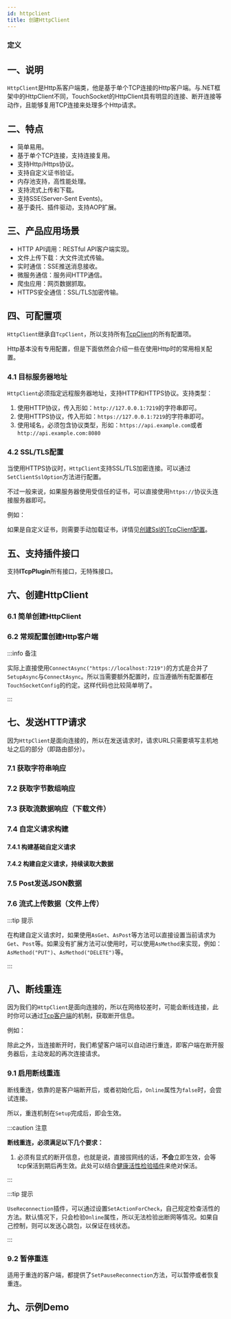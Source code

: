 ```yaml
---
id: httpclient
title: 创建HttpClient
---
```



### 定义

<TouchSocketHttpDefinition />


## 一、说明

`HttpClient`是Http系客户端类，他是基于单个TCP连接的Http客户端。与.NET框架中的HttpClient不同，TouchSocket的HttpClient具有明显的连接、断开连接等动作，且能够复用TCP连接来处理多个Http请求。

## 二、特点

- 简单易用。
- 基于单个TCP连接，支持连接复用。
- 支持Http/Https协议。
- 支持自定义证书验证。
- 内存池支持，高性能处理。
- 支持流式上传和下载。
- 支持SSE(Server-Sent Events)。
- 基于委托、插件驱动，支持AOP扩展。

## 三、产品应用场景

- HTTP API调用：RESTful API客户端实现。
- 文件上传下载：大文件流式传输。
- 实时通信：SSE推送消息接收。
- 微服务通信：服务间HTTP通信。
- 爬虫应用：网页数据抓取。
- HTTPS安全通信：SSL/TLS加密传输。

## 四、可配置项

`HttpClient`继承自`TcpClient`，所以支持所有[TcpClient](./tcpclient.mdx)的所有配置项。

Http基本没有专用配置，但是下面依然会介绍一些在使用Http时的常用相关配置。

### 4.1 目标服务器地址

`HttpClient`必须指定远程服务器地址，支持HTTP和HTTPS协议。支持类型：

1. 使用HTTP协议，传入形如：`http://127.0.0.1:7219`的字符串即可。
2. 使用HTTPS协议，传入形如：`https://127.0.0.1:7219`的字符串即可。
3. 使用域名，必须包含协议类型，形如：`https://api.example.com`或者`http://api.example.com:8080`

<CustomCodeBlock region="Http设置远程服务器地址"/>

### 4.2 SSL/TLS配置

当使用HTTPS协议时，`HttpClient`支持SSL/TLS加密连接。可以通过`SetClientSslOption`方法进行配置。

不过一般来说，如果服务器使用受信任的证书，可以直接使用`https://`协议头连接服务器即可。

例如：

<CustomCodeBlock region="Http简单设置Ssl远程服务器地址"/>

如果是自定义证书，则需要手动加载证书，详情见[创建Ssl的TcpClient配置](./tcpclient.mdx)。

## 五、支持插件接口

支持**ITcpPlugin**所有接口，无特殊接口。

## 六、创建HttpClient

<BilibiliCard title="创建HttpClient并完成请求" link="https://www.bilibili.com/cheese/play/ep1688271" isPro="true"/>
<BilibiliCard title="创建Https客户端" link="https://www.bilibili.com/cheese/play/ep1688272" isPro="true"/>

### 6.1 简单创建HttpClient

<CustomCodeBlock region="简单创建HttpClient"/>


### 6.2 常规配置创建Http客户端

<CustomCodeBlock region="常规配置创建Http客户端"/>

:::info 备注

实际上直接使用`ConnectAsync("https://localhost:7219")`的方式是合并了`SetupAsync`与`ConnectAsync`。所以当需要额外配置时，应当遵循所有配置都在`TouchSocketConfig`的约定。这样代码也比较简单明了。

:::  

## 七、发送HTTP请求

因为`HttpClient`是面向连接的，所以在发送请求时，请求URL只需要填写主机地址之后的部分（即路由部分）。

### 7.1 获取字符串响应

<CustomCodeBlock region="Http通过Get获取字符串"/>

### 7.2 获取字节数组响应

<CustomCodeBlock region="Http客户端获取字节数组响应"/>

### 7.3 获取流数据响应（下载文件）

<CustomCodeBlock region="Http客户端获取流数据响应"/>

### 7.4 自定义请求构建

#### 7.4.1 构建基础自定义请求

<BilibiliCard title="自定义Query和Header参数" link="https://www.bilibili.com/cheese/play/ep1688274" isPro="true"/>

<CustomCodeBlock region="Http客户端构建基础自定义请求"/>

#### 7.4.2 构建自定义请求，持续读取大数据

<BilibiliCard title="使用SSE实现类似AI问答效果" link="https://www.bilibili.com/cheese/play/ep1688275" isPro="true"/>

<CustomCodeBlock region="Http客户端构建自定义请求并持续读取"/>

### 7.5 Post发送JSON数据

<CustomCodeBlock region="Http通过Post发送Json数据"/>

### 7.6 流式上传数据（文件上传）

<CustomCodeBlock region="Http客户端流式上传文件"/>

:::tip 提示

在构建自定义请求时，如果使用`AsGet`、`AsPost`等方法可以直接设置当前请求为`Get`、`Post`等。如果没有扩展方法可以使用时，可以使用`AsMethod`来实现，例如：`AsMethod("PUT")`、`AsMethod("DELETE")`等。

:::  

## 八、断线重连

因为我们的`HttpClient`是面向连接的，所以在网络较差时，可能会断线连接，此时你可以通过[Tcp客户端](./tcpclient.mdx)的机制，获取断开信息。

例如：

<CustomCodeBlock region="Http客户端获取断线通知"/>

除此之外，当连接断开时，我们希望客户端可以自动进行重连，即客户端在断开服务器后，主动发起的再次连接请求。

### 9.1 启用断线重连

断线重连，依靠的是客户端断开后，或者初始化后，`Online`属性为`false`时，会尝试连接。

所以，重连机制在`Setup`完成后，即会生效。

<BilibiliCard title="客户端轮询式断线重连" link="https://www.bilibili.com/cheese/play/ep1541438" isPro="true"/>

<CustomCodeBlock region="Http客户端启用断线重连"/>

:::caution 注意

**断线重连，必须满足以下几个要求：**

1. 必须有显式的断开信息，也就是说，直接拔网线的话，**不会**立即生效，会等tcp保活到期后再生效。此处可以结合[健康活性检验插件](./tcpcommonplugins.mdx)来绝对保活。

:::  

:::tip 提示

`UseReconnection`插件，可以通过设置`SetActionForCheck`，自己规定检查活性的方法。默认情况下，只会检验`Online`属性，所以无法检验出断网等情况。如果自己控制，则可以发送心跳包，以保证在线状态。

:::  

### 9.2 暂停重连

适用于重连的客户端，都提供了`SetPauseReconnection`方法，可以暂停或者恢复重连。

<CustomCodeBlock region="Reconnection重连插件暂停重连"/>


## 九、示例Demo

<CardLink link="examples/Http/HttpClientConsoleApp"/>